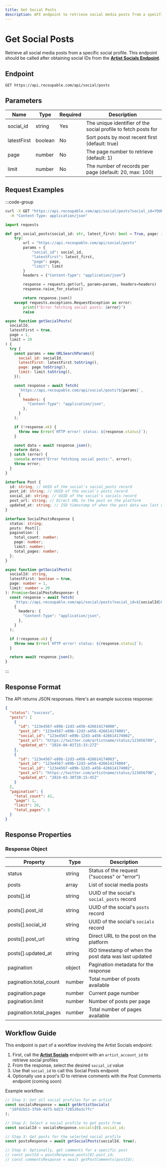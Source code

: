```yaml
---
title: Get Social Posts
description: API endpoint to retrieve social media posts from a specific social profile.
---
```


# Get Social Posts

Retrieve all social media posts from a specific social profile. This endpoint should be called after obtaining social IDs from the **[Artist Socials Endpoint](/artist/socials)**.

## Endpoint

```http
GET https://api.recoupable.com/api/social/posts
```

## Parameters

| Name        | Type    | Required | Description                                                    |
| ----------- | ------- | -------- | -------------------------------------------------------------- |
| social_id   | string  | Yes      | The unique identifier of the social profile to fetch posts for |
| latestFirst | boolean | No       | Sort posts by most recent first (default: true)                |
| page        | number  | No       | The page number to retrieve (default: 1)                       |
| limit       | number  | No       | The number of records per page (default: 20, max: 100)         |

## Request Examples

:::code-group

```bash [cURL]
curl -X GET "https://api.recoupable.com/api/social/posts?social_id=YOUR_SOCIAL_ID&latestFirst=true&page=1&limit=20" \
  -H "Content-Type: application/json"
```

```python [Python]
import requests

def get_social_posts(social_id: str, latest_first: bool = True, page: int = 1, limit: int = 20):
    try:
        url = "https://api.recoupable.com/api/social/posts"
        params = {
            "social_id": social_id,
            "latestFirst": latest_first,
            "page": page,
            "limit": limit
        }
        headers = {"Content-Type": "application/json"}

        response = requests.get(url, params=params, headers=headers)
        response.raise_for_status()

        return response.json()
    except requests.exceptions.RequestException as error:
        print(f"Error fetching social posts: {error}")
        raise
```

```javascript [JavaScript]
async function getSocialPosts(
  socialId,
  latestFirst = true,
  page = 1,
  limit = 20
) {
  try {
    const params = new URLSearchParams({
      social_id: socialId,
      latestFirst: latestFirst.toString(),
      page: page.toString(),
      limit: limit.toString(),
    });

    const response = await fetch(
      `https://api.recoupable.com/api/social/posts?${params}`,
      {
        headers: {
          "Content-Type": "application/json",
        },
      }
    );

    if (!response.ok) {
      throw new Error(`HTTP error! status: ${response.status}`);
    }

    const data = await response.json();
    return data;
  } catch (error) {
    console.error("Error fetching social posts:", error);
    throw error;
  }
}
```

```typescript [TypeScript]
interface Post {
  id: string; // UUID of the social's social_posts record
  post_id: string; // UUID of the social's posts record
  social_id: string; // UUID of the social's socials record
  post_url: string; // Direct URL to the post on the platform
  updated_at: string; // ISO timestamp of when the post data was last updated
}

interface SocialPostsResponse {
  status: string;
  posts: Post[];
  pagination: {
    total_count: number;
    page: number;
    limit: number;
    total_pages: number;
  };
}

async function getSocialPosts(
  socialId: string,
  latestFirst: boolean = true,
  page: number = 1,
  limit: number = 20
): Promise<SocialPostsResponse> {
  const response = await fetch(
    `https://api.recoupable.com/api/social/posts?social_id=${socialId}&latestFirst=${latestFirst}&page=${page}&limit=${limit}`,
    {
      headers: {
        "Content-Type": "application/json",
      },
    }
  );

  if (!response.ok) {
    throw new Error(`HTTP error! status: ${response.status}`);
  }

  return await response.json();
}
```

:::

## Response Format

The API returns JSON responses. Here's an example success response:

```json filename="Response"
{
  "status": "success",
  "posts": [
    {
      "id": "123e4567-e89b-12d3-a456-426614174000",
      "post_id": "123e4567-e89b-12d3-a456-426614174001",
      "social_id": "123e4567-e89b-12d3-a456-426614174002",
      "post_url": "https://twitter.com/artistname/status/123456789",
      "updated_at": "2024-04-01T15:33:27Z"
    },
    {
      "id": "123e4567-e89b-12d3-a456-426614174003",
      "post_id": "123e4567-e89b-12d3-a456-426614174004",
      "social_id": "123e4567-e89b-12d3-a456-426614174002",
      "post_url": "https://twitter.com/artistname/status/123456790",
      "updated_at": "2024-03-30T20:15:45Z"
    }
  ],
  "pagination": {
    "total_count": 42,
    "page": 1,
    "limit": 20,
    "total_pages": 3
  }
}
```

## Response Properties

### Response Object

| Property               | Type   | Description                                          |
| ---------------------- | ------ | ---------------------------------------------------- |
| status                 | string | Status of the request ("success" or "error")         |
| posts                  | array  | List of social media posts                           |
| posts[].id             | string | UUID of the social's `social_posts` record           |
| posts[].post_id        | string | UUID of the social's `posts` record                  |
| posts[].social_id      | string | UUID of the social's `socials` record                |
| posts[].post_url       | string | Direct URL to the post on the platform               |
| posts[].updated_at     | string | ISO timestamp of when the post data was last updated |
| pagination             | object | Pagination metadata for the response                 |
| pagination.total_count | number | Total number of posts available                      |
| pagination.page        | number | Current page number                                  |
| pagination.limit       | number | Number of posts per page                             |
| pagination.total_pages | number | Total number of pages available                      |

## Workflow Guide

This endpoint is part of a workflow involving the Artist Socials endpoint:

1. First, call the **[Artist Socials](/artist/socials)** endpoint with an `artist_account_id` to retrieve social profiles
2. From the response, select the desired `social_id` value
3. Use that `social_id` to call this Social Posts endpoint
4. Optionally use a post's ID to retrieve comments with the Post Comments endpoint (coming soon)

Example workflow:

```javascript
// Step 1: Get all social profiles for an artist
const socialsResponse = await getArtistSocials(
  "10fd2b53-3fb8-4d75-bd23-f28520a3c7fc"
);

// Step 2: Select a social profile to get posts from
const socialId = socialsResponse.socials[0].social_id;

// Step 3: Get posts for the selected social profile
const postsResponse = await getSocialPosts(socialId, true);

// Step 4: Optionally, get comments for a specific post
// const postId = postsResponse.posts[0].post_id;
// const commentsResponse = await getPostComments(postId);
```
